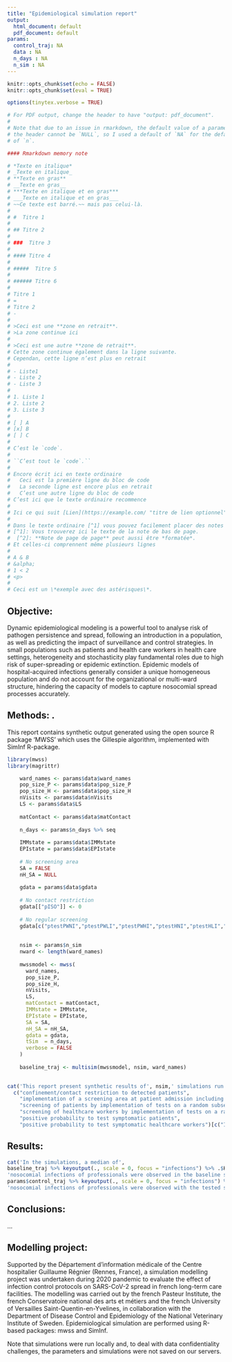 ---
title: "Epidemiological simulation report"
output:
  html_document: default
  pdf_document: default
params:
  control_traj: NA
  data : NA
  n_days : NA
  n_sim : NA
---
```{r setup, include=FALSE}
knitr::opts_chunk$set(echo = FALSE)
knitr::opts_chunk$set(eval = TRUE)

options(tinytex.verbose = TRUE)
```

```{r}
# For PDF output, change the header to have "output: pdf_document".
#
# Note that due to an issue in rmarkdown, the default value of a parameter in
# the header cannot be `NULL`, so I used a default of `NA` for the default value
# of `n`.

#### Rmarkdown memory note

# *Texte en italique*
# _Texte en italique_
# **Texte en gras**
# __Texte en gras__
# ***Texte en italique et en gras***
# ___Texte en italique et en gras___
# ~~Ce texte est barré.~~ mais pas celui-là.
# 
# #  Titre 1
# 
# ## Titre 2
# 
# ###  Titre 3
# 
# #### Titre 4
# 
# #####  Titre 5
# 
# ###### Titre 6
# 
# Titre 1
# =
# Titre 2
# -
# 
# >Ceci est une **zone en retrait**.
# >La zone continue ici
# 
# >Ceci est une autre **zone de retrait**.
# Cette zone continue également dans la ligne suivante.
# Cependan, cette ligne n’est plus en retrait
# 
# - Liste1
# - Liste 2
# - Liste 3
# 
# 1. Liste 1
# 2. Liste 2
# 3. Liste 3
# 
# [ ] A
# [x] B
# [ ] C
# 
# C’est le `code`.
# 
# ``C’est tout le `code`.``
# 
# Encore écrit ici en texte ordinaire
#   Ceci est la première ligne du bloc de code
#   La seconde ligne est encore plus en retrait
#   C’est une autre ligne du bloc de code
# C’est ici que le texte ordinaire recommence
# 
# Ici ce qui suit [Lien](https://example.com/ "titre de lien optionnel").
# 
# Dans le texte ordinaire [^1] vous pouvez facilement placer des notes de bas de page [^2]
# [^1]: Vous trouverez ici le texte de la note de bas de page.
#  [^2]: **Note de page de page** peut aussi être *formatée*.
# Et celles-ci comprennent même plusieurs lignes
# 
# A & B
# &alpha;
# 1 < 2
# <p>
# 
# Ceci est un \*exemple avec des astérisques\*.

```

## Objective: 
Dynamic epidemiological modeling is a powerful tool to analyse risk of pathogen  persistence and spread, following an introduction in a population, as well as predicting the impact of surveillance and control strategies. In small populations such as patients and health care workers in health care settings, heterogeneity and stochasticity play fundamental roles due to high risk of super-spreading or epidemic extinction. Epidemic models of hospital-acquired infections generally consider a unique homogeneous population  and do not account for the organizational or multi-ward structure, hindering the capacity of models to capture nosocomial spread processes accurately.

## Methods: .
This report contains synthetic output generated using the open source R package 'MWSS' which uses the Gillespie algorithm, implemented with SimInf R-package.


```{r eval = TRUE, warning = FALSE, message = FALSE}
library(mwss)
library(magrittr)

    ward_names <- params$data$ward_names
    pop_size_P <- params$data$pop_size_P
    pop_size_H <- params$data$pop_size_H
    nVisits <- params$data$nVisits
    LS <- params$data$LS
    
    matContact <- params$data$matContact
    
    n_days <- params$n_days %>% seq
    
    IMMstate = params$data$IMMstate
    EPIstate = params$data$EPIstate
    
    # No screening area
    SA = FALSE
    nH_SA = NULL
    
    gdata = params$data$gdata
    
    # No contact restriction
    gdata[["pISO"]] <- 0
    
    # No regular screening
    gdata[c("ptestPWNI","ptestPWLI","ptestPWHI","ptestHNI","ptestHLI","ptestHHI")] <- 0
    
    
    nsim <- params$n_sim
    nward <- length(ward_names)
      
    mwssmodel <- mwss(
      ward_names,
      pop_size_P,
      pop_size_H,
      nVisits,
      LS,
      matContact = matContact,
      IMMstate = IMMstate,
      EPIstate = EPIstate,
      SA = SA,
      nH_SA = nH_SA,
      gdata = gdata,
      tSim  = n_days,
      verbose = FALSE
    )
    
    baseline_traj <- multisim(mwssmodel, nsim, ward_names)
    
```


```{r, results='asis'}
cat('This report present synthetic results of', nsim,' simulations run for a', nward, "-wards healthcare facility. The wards are connected by the professionals. In this report, the simulations run with the baseline scenario: without any control nor surveillance measure (contact restriction, regular random screening, screening area at the admission, are compared to simulations run with:", 
  c("confinement/contact restriction to detected patients", 
    "implementation of a screening area at patient admission including contact restriction/clinical examination/test",
    "screening of patients by implementation of tests on a random subset of patient population at regular intervals",
    "screening of healthcare workers by implementation of tests on a random subset of healthcare worker population at regular intervals",
    "positive probability to test symptomatic patients",
    "positive probability to test symptomatic healthcare workers")[c("ISO", "SA", "ScreenP", "ScreenH", "TestSympP", "TestSympH") %in% class(params$control_traj)] %>% paste(., collapse = " / "),".")
```


## Results: 

```{r, results='asis'}
cat('In the simulations, a median of',
baseline_traj %>% keyoutput(., scale = 0, focus = "infections") %>% .$H %>% .$quantiles_noso %>% .[["50%"]], 
'nosocomial infections of professionals were observed in the baseline scenario, when a median of',
params$control_traj %>% keyoutput(., scale = 0, focus = "infections") %>% .$H %>% .$quantiles_noso %>% .[["50%"]], 
'nosocomial infections of professionals were observed with the tested surveillance and control measures.')
```

## Conclusions: 
...


## Modelling project:
Supported by the Département d’information médicale of the Centre hospitalier Guillaume Régnier (Rennes, France), a simulation modelling project was undertaken during 2020 pandemic to evaluate the effect of infection control protocols on SARS-CoV-2 spread in french long-term care facilities. The modelling was carried out by the french Pasteur Institute, the french Conservatoire national des arts et métiers and the french University of Versailles Saint-Quentin-en-Yvelines, in collaboration with the Department of Disease Control and Epidemiology of the National Veterinary Institute of Sweden. Epidemiological simulation are performed using R-based packages: mwss and SimInf.

Note that simulations were run locally and, to deal with data confidentiality challenges, the parameters and simulations were not saved on our servers.


